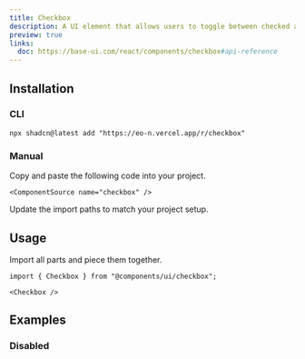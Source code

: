 ```yaml
---
title: Checkbox
description: A UI element that allows users to toggle between checked and unchecked states.
preview: true
links:
  doc: https://base-ui.com/react/components/checkbox#api-reference
---
```


<ComponentTabs name="checkbox-demo" />

## Installation

### CLI

```package-install
npx shadcn@latest add "https://eo-n.vercel.app/r/checkbox"
```

### Manual

<Steps>

  <Step>
    Copy and paste the following code into your project.

    <ComponentSource name="checkbox" />

  </Step>
  
  <Step>Update the import paths to match your project setup.</Step>

</Steps>

## Usage

Import all parts and piece them together.

```tsx
import { Checkbox } from "@components/ui/checkbox";
```

```tsx
<Checkbox />
```

## Examples

### Disabled

<ComponentTabs name="checkbox-disabled" />
